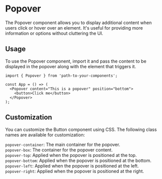 
<Meta of={PopoverStories} />

# Popover

The Popover component allows you to display additional content when users click or hover over an element. It's useful for providing more information or options without cluttering the UI.

<Canvas of={PopoverStories.Default} />

## Usage

To use the Popover component, import it and pass the content to be displayed in the popover along with the element that triggers it.

```tsx
import { Popover } from 'path-to-your-components';

const App = () => (
  <Popover content="This is a popover" position="bottom">
    <button>Click me</button>
  </Popover>
);
```

## Customization

You can customize the Button component using CSS. The following class names are available for customization:

`popover-container`: The main container for the popover.\
`popover-box`: The container for the popover content.\
`popover-top`: Applied when the popover is positioned at the top.\
`popover-bottom`: Applied when the popover is positioned at the bottom.\
`popover-left`: Applied when the popover is positioned at the left.\
`popover-right`: Applied when the popover is positioned at the right.